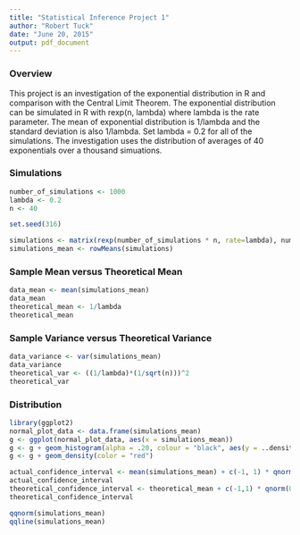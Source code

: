 ```yaml
---
title: "Statistical Inference Project 1"
author: "Robert Tuck"
date: "June 20, 2015"
output: pdf_document
---
```


### Overview

This project is an investigation of the exponential distribution in R and comparison with the Central Limit Theorem. The exponential distribution can be simulated in R with rexp(n, lambda) where lambda is the rate parameter. The mean of exponential distribution is 1/lambda and the standard deviation is also 1/lambda. Set lambda = 0.2 for all of the simulations. The investigation uses the distribution of averages of 40 exponentials over a thousand simuations. 

### Simulations

```r
number_of_simulations <- 1000
lambda <- 0.2
n <- 40

set.seed(316)

simulations <- matrix(rexp(number_of_simulations * n, rate=lambda), number_of_simulations, n)
simulations_mean <- rowMeans(simulations)
```

### Sample Mean versus Theoretical Mean
```r
data_mean <- mean(simulations_mean)
data_mean
theoretical_mean <- 1/lambda
theoretical_mean
```

### Sample Variance versus Theoretical Variance
```r
data_variance <- var(simulations_mean)
data_variance
theoretical_var <- ((1/lambda)*(1/sqrt(n)))^2
theoretical_var
```

### Distribution
```r
library(ggplot2)
normal_plot_data <- data.frame(simulations_mean)
g <- ggplot(normal_plot_data, aes(x = simulations_mean)) 
g <- g + geom_histogram(alpha = .20, colour = "black", aes(y = ..density..))
g <- g + geom_density(color = "red")
```
```r
actual_confidence_interval <- mean(simulations_mean) + c(-1, 1) * qnorm(0.975) * sd(simulations_mean)/sqrt(n)
actual_confidence_interval
theoretical_confidence_interval <- theoretical_mean + c(-1,1) * qnorm(0.975)*sqrt(theoretical_var)/sqrt(n)
theoretical_confidence_interval
```
```r
qqnorm(simulations_mean)
qqline(simulations_mean)
```
